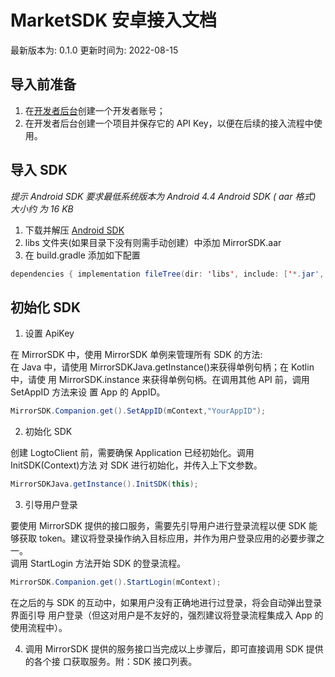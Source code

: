 # MarketSDK 安卓接入文档

最新版本为: 0.1.0 更新时间为: 2022-08-15

## 导入前准备

1. 在[开发者后台](https://app.mirrorworld.fun/)创建一个开发者账号；
2. 在开发者后台创建一个项目并保存它的 API Key，以便在后续的接入流程中使用。

## 导入 SDK

_提示 Android SDK 要求最低系统版本为 Android 4.4 Android SDK ( aar 格式) 大小约
为 16 KB_

1. 下载并解压 [Android SDK](www.baidu.com)
2. libs 文件夹(如果目录下没有则需手动创建）中添加 MirrorSDK.aar
3. 在 build.gradle 添加如下配置 
```java
dependencies { implementation fileTree(dir: 'libs', include: ['*.jar','*.aar']) }
```

## 初始化 SDK

1. 设置 ApiKey

在 MirrorSDK 中，使用 MirrorSDK 单例来管理所有 SDK 的方法:  
在 Java 中，请使用 MirrorSDKJava.getInstance()来获得单例句柄；在 Kotlin 中，请使
用 MirrorSDK.instance 来获得单例句柄。在调用其他 API 前，调用 SetAppID 方法来设
置 App 的 AppID。

```java
MirrorSDK.Companion.get().SetAppID(mContext,"YourAppID");
```

2. 初始化 SDK

创建 LogtoClient 前，需要确保 Application 已经初始化。调用 InitSDK(Context)方法
对 SDK 进行初始化，并传入上下文参数。

```java
MirrorSDKJava.getInstance().InitSDK(this);
```

3. 引导用户登录

要使用 MirrorSDK 提供的接口服务，需要先引导用户进行登录流程以便 SDK 能够获取
token。建议将登录操作纳入目标应用，并作为用户登录应用的必要步骤之一。  
调用 StartLogin 方法开始 SDK 的登录流程。

```java
MirrorSDK.Companion.get().StartLogin(mContext);
```

在之后的与 SDK 的互动中，如果用户没有正确地进行过登录，将会自动弹出登录界面引导
用户登录（但这对用户是不友好的，强烈建议将登录流程集成入 App 的使用流程中）。

4. 调用 MirrorSDK 提供的服务接口当完成以上步骤后，即可直接调用 SDK 提供的各个接
   口获取服务。附：SDK 接口列表。
